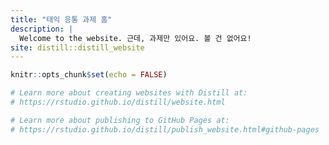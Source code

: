 ```yaml
---
title: "태익 응통 과제 홈"
description: |
  Welcome to the website. 근데, 과제만 있어요. 볼 건 없어요! 
site: distill::distill_website
---
```


```r
knitr::opts_chunk$set(echo = FALSE)

# Learn more about creating websites with Distill at:
# https://rstudio.github.io/distill/website.html

# Learn more about publishing to GitHub Pages at:
# https://rstudio.github.io/distill/publish_website.html#github-pages

```

